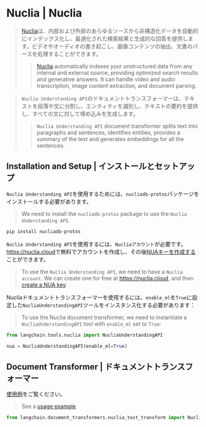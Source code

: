 # Nuclia | Nuclia

> [Nuclia](https://nuclia.com)は、内部および外部のあらゆるソースから非構造化データを自動的にインデックス化し、最適化された検索結果と生成的な回答を提供します。ビデオやオーディオの書き起こし、画像コンテンツの抽出、文書のパースを処理することができます。
>
> > [Nuclia](https://nuclia.com) automatically indexes your unstructured data from any internal
> > and external source, providing optimized search results and generative answers.
> > It can handle video and audio transcription, image content extraction, and document parsing.

> `Nuclia Understanding API`のドキュメントトランスフォーマーは、テキストを段落や文に分割し、エンティティを識別し、テキストの要約を提供し、すべての文に対して埋め込みを生成します。
>
> > `Nuclia Understanding API` document transformer splits text into paragraphs and sentences,
> > identifies entities, provides a summary of the text and generates embeddings for all the sentences.

## Installation and Setup | インストールとセットアップ

`Nuclia Understanding API`を使用するためには、`nucliadb-protos`パッケージをインストールする必要があります。

> We need to install the `nucliadb-protos` package to use the `Nuclia Understanding API`.

```bash
pip install nucliadb-protos
```

`Nuclia Understanding API`を使用するには、`Nucliaアカウント`が必要です。<https://nuclia.cloud>で無料でアカウントを作成し、その後[NUAキーを作成する](https://docs.nuclia.dev/docs/docs/using/understanding/intro)ことができます。

> To use the `Nuclia Understanding API`, we need to have a `Nuclia account`.
> We can create one for free at <https://nuclia.cloud>,
> and then [create a NUA key](https://docs.nuclia.dev/docs/docs/using/understanding/intro).

Nucliaドキュメントトランスフォーマーを使用するには、`enable_ml`を`True`に設定した`NucliaUnderstandingAPI`ツールをインスタンス化する必要があります：

> To use the Nuclia document transformer, we need to instantiate a `NucliaUnderstandingAPI`
> tool with `enable_ml` set to `True`:

```python
from langchain.tools.nuclia import NucliaUnderstandingAPI

nua = NucliaUnderstandingAPI(enable_ml=True)
```

## Document Transformer | ドキュメントトランスフォーマー

[使用例](/docs/integrations/document_transformers/nuclia_transformer)をご覧ください。

> See a [usage example](/docs/integrations/document_transformers/nuclia_transformer).

```python
from langchain.document_transformers.nuclia_text_transform import NucliaTextTransformer
```
